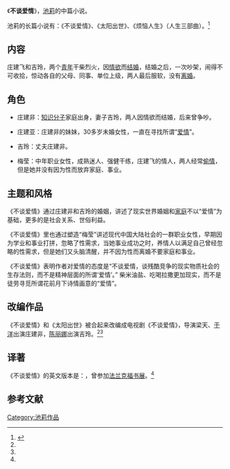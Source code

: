 {{otheruses|subject=池莉的中篇小说《不谈爱情》|other=其他同名条目|不谈爱情}}
{{Infobox Book 
|图像      = <!-- [[File:|200px]] -->
|图像说明  = 
|书名      = 《不谈爱情》
|作者      = [[池莉|池莉]]
|原名      = 
|译者      = 
|插图      = 
|封面设计  = 
|出版地    = {{CHNML}}
|语言      = [[简体中文|简体中文]]
|系列      = 
|题材      = 
|类型      = [[中篇小说|中篇小说]]
|出版者    = 江苏文艺出版社
|出版日期  = 2007年1月1日
|中文版    = 
|媒介      = [[印刷|印刷]]（平装书）
|页数      = 267
|开本      = 32
|isbn      = 9787539923611
|oclc      = 
|杜威十进制图书分类法= 
|美国国会图书馆图书分类法= 
|上一部作品= 
|下一部作品= 
|引用      = 
|被引用    = 
}}

《'''不谈爱情'''》，[[池莉|池莉]]的中篇小说。

池莉的长篇小说有：《不谈爱情》、《太阳出世》、《烦恼人生》（人生三部曲）。<ref name="panda" >{{cite book |author=陈卫 |title=《中国文学名著导读本》|year=2000-9 |publisher=广西人民出版社 |location=南宁市 |pages=278 |isbn=7-219-04219-1 |language=zh-hans}}</ref>

==内容==
庄建飞和吉玲，两个[[青年|青年]]干柴烈火，因[[情欲|情欲]]而[[结婚|结婚]]，结婚之后，一次吵架，闹得不可收拾，惊动各自的父母、同事、单位上级，两人最后服软，没有[[离婚|离婚]]。

==角色==

* 庄建非：[[知识分子|知识分子]]家庭出身，妻子吉玲，两人因情欲而结婚，后来曾争吵。

* 庄建亚：庄建非的妹妹，30多岁未婚女性，一直在寻找所谓“[[爱情|爱情]]”。

* 吉玲：丈夫庄建非。

* 梅莹：中年职业女性，成熟迷人、强健干练，庄建飞的情人，两人经常[[偷情|偷情]]，但是她并没有因为性而放弃家庭、事业。

==主题和风格==
《不谈爱情》通过庄建非和吉玲的婚姻，讲述了现实世界婚姻和[[家庭|家庭]]不以“爱情”为基础，更多的是社会关系、世俗利益。

《不谈爱情》里也通过塑造“梅莹”讲述现代中国大陆社会的一群职业女性，早期因为学业和事业打拼，忽略了性需求，当她事业成功之时，养情人以满足自己曾经忽略的性需求，但是她们又头脑清醒，并不因为性而离婚不要家庭和事业。

《不谈爱情》表明作者对爱情的态度是“不谈爱情，谈残酷竞争的现实物质社会的生存法则，而不是精神层面的所谓‘爱情’。”
柴米油盐、吃喝拉撒更加现实，而不是徒劳寻觅所谓花前月下诗情画意的“爱情”。

==改编作品==
《不谈爱情》和《太阳出世》被合起来改编成电视剧《不谈爱情》，导演梁天、[[于洋|于洋]]出演庄建非，[[陈丽娜|陈丽娜]]出演吉玲。<ref name="fish" /><ref name="rat" />

==译著==
《不谈爱情》的英文版本是：{{lang|en|''Apart From Love''|links=no}}，曾参加[[法兰克福书展|法兰克福书展]]。<ref name="apart" />

==参考文献==
{{reflist|refs=

<ref name="apart" >{{cite web |url=http://www.china.com.cn/culture/zhuanti/61Frankford/2009-09/15/content_18526433.htm |title=池莉：不谈爱情 |accessdate=2009 |publisher=中国网 |work= |language=zh-hans}}</ref>

<ref name="fish" >{{cite web |url=http://yule.sohu.com/20050905/n226872889.shtml |title=《不谈爱情》正式开拍，梁天池莉二次携手 |accessdate=2009 |publisher=搜狐网 |work= |language=zh-hans}}</ref>

<ref name="rat" >{{cite web |url=http://news.xinhuanet.com/ent/2005-08/29/content_3415432.htm |title=打造电视剧《不谈爱情》，梁天池莉二次携手 |accessdate=2009 |publisher=新华网 |work= |language=zh-hans}}</ref>

}}


{{池莉作品}}


{{DEFAULTSORT:B不}}
[[Category:池莉作品|Category:池莉作品]]